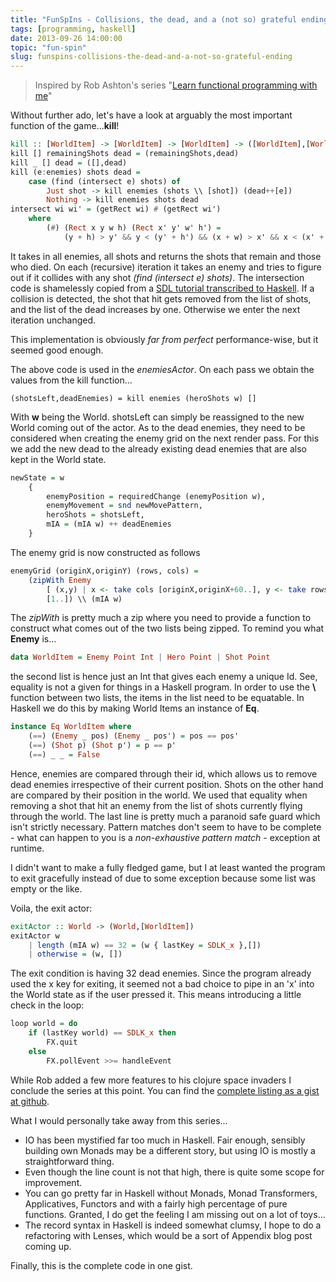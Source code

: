 ```yaml
---
title: "FunSpIns - Collisions, the dead, and a (not so) grateful ending."
tags: [programming, haskell]
date: 2013-09-26 14:00:00
topic: "fun-spin"
slug: funspins-collisions-the-dead-and-a-not-so-grateful-ending
---
```


<TopicToc topicId="fun-spin" active="FunSpIns - Collisions, the dead, and a (not so) grateful ending." />

> Inspired by Rob Ashton's series "[Learn functional programming with me][1]"

Without further ado, let's have a look at arguably the most important function of the game...**kill**!

``` haskell
kill :: [WorldItem] -> [WorldItem] -> [WorldItem] -> ([WorldItem],[WorldItem])
kill [] remainingShots dead = (remainingShots,dead)
kill _ [] dead = ([],dead)
kill (e:enemies) shots dead =
	case (find (intersect e) shots) of
		Just shot -> kill enemies (shots \\ [shot]) (dead++[e])
		Nothing -> kill enemies shots dead
intersect wi wi' = (getRect wi) # (getRect wi')
	where 
		(#) (Rect x y w h) (Rect x' y' w' h') = 
			(y + h) > y' && y < (y' + h') && (x + w) > x' && x < (x' + w')
```

It takes in all enemies, all shots and returns the shots that remain and those who died.
On each (recursive) iteration it takes an enemy and tries to figure out if it collides with any shot *(find (intersect e) shots)*. The intersection code is shamelessly copied from a [SDL tutorial transcribed to Haskell][2]. If a collision is detected, the shot that hit gets removed from the list of shots, and the list of the dead increases by one. Otherwise we enter the next iteration unchanged.

This implementation is obviously *far from perfect* performance-wise, but it seemed good enough.  

The above code is used in the *enemiesActor*. On each pass we obtain the values from the kill function...

	(shotsLeft,deadEnemies) = kill enemies (heroShots w) []

With **w** being the World. shotsLeft can simply be reassigned to the new World coming out of the actor. As to the dead enemies, they need to be considered when creating the enemy grid on the next render pass. For this we add the new dead to the already existing dead enemies that are also kept in the World state.

```haskell
newState = w 
	{ 
		enemyPosition = requiredChange (enemyPosition w), 
		enemyMovement = snd newMovePattern,
		heroShots = shotsLeft,
		mIA = (mIA w) ++ deadEnemies
	}
```

The enemy grid is now constructed as follows

```haskell
enemyGrid (originX,originY) (rows, cols) = 
	(zipWith Enemy 
		[ (x,y) | x <- take cols [originX,originX+60..], y <- take rows [originY,originY+30..]] 
		[1..]) \\ (mIA w)
```

The *zipWith* is pretty much a zip where you need to provide a function to construct what comes out of the two lists being zipped. To remind you what **Enemy** is...  

```haskell
data WorldItem = Enemy Point Int | Hero Point | Shot Point
```

the second list is hence just an Int that gives each enemy a unique Id. See, equality is not a given for things in a Haskell program. In order to use the **\\** function between two lists, the items in the list need to be equatable. In Haskell we do this by making World Items an instance of **Eq**.

```haskell
instance Eq WorldItem where
	(==) (Enemy _ pos) (Enemy _ pos') = pos == pos'
	(==) (Shot p) (Shot p') = p == p'
	(==) _ _ = False
```

Hence, enemies are compared through their id, which allows us to remove dead enemies irrespective of their current position. Shots on the other hand are compared by their position in the world. We used that equality when removing a shot that hit an enemy from the list of shots currently flying through the world.
The last line is pretty much a paranoid safe guard which isn't strictly necessary. Pattern matches don't seem to have to be complete - what can happen to you is a *non-exhaustive pattern match* - exception at runtime.

I didn't want to make a fully fledged game, but I at least wanted the program to exit gracefully instead of due to some exception because some list was empty or the like.

Voila, the exit actor:

```haskell
exitActor :: World -> (World,[WorldItem])
exitActor w
	| length (mIA w) == 32 = (w { lastKey = SDLK_x },[])
	| otherwise = (w, [])
```

The exit condition is having 32 dead enemies. Since the program already used the x key for exiting, it seemed not a bad choice to pipe in an 'x' into the World state as if the user pressed it. This means introducing a little check in the loop:

```haskell
loop world = do 
	if (lastKey world) == SDLK_x then 
		FX.quit
	else
		FX.pollEvent >>= handleEvent
```

While Rob added a few more features to his clojure space invaders I conclude the series at this point. You can find the [complete listing as a gist at github][3].

What I would personally take away from this series...

* IO has been mystified far too much in Haskell. Fair enough, sensibly building own Monads may be a different story, but using IO is mostly a straightforward thing.
* Even though the line count is not that high, there is quite some scope for improvement.
* You can go pretty far in Haskell without Monads, Monad Transformers, Applicatives, Functors and with a fairly high percentage of pure functions. Granted, I do get the feeling I am missing out on a lot of toys...
* The record syntax in Haskell is indeed somewhat clumsy, I hope to do a refactoring with Lenses, which would be a sort of Appendix blog post coming up.

Finally, this is the complete code in one gist.

<Gist id="6515336" />

  [1]: http://codeofrob.com/entries/learn-functional-programming-with-me---adding-collision-detection-to-the-game.html
  [2]: https://github.com/snkkid/LazyFooHaskell/blob/master/lesson17/lesson17.hs#L62
  [3]: https://gist.github.com/flq/6515336